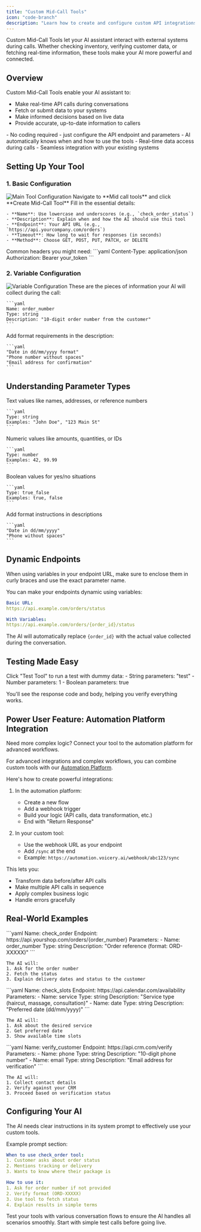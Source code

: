 ```yaml
---
title: "Custom Mid-Call Tools"
icon: "code-branch"
description: "Learn how to create and configure custom API integrations that your AI assistant can use during calls"
---
```


<Note>
  Custom Mid-Call Tools let your AI assistant interact with external systems
  during calls. Whether checking inventory, verifying customer data, or fetching
  real-time information, these tools make your AI more powerful and connected.
</Note>

## Overview

Custom Mid-Call Tools enable your AI assistant to:

- Make real-time API calls during conversations
- Fetch or submit data to your systems
- Make informed decisions based on live data
- Provide accurate, up-to-date information to callers

<Card title="Key Benefits" icon="star">
  - No coding required - just configure the API endpoint and parameters - AI
  automatically knows when and how to use the tools - Real-time data access
  during calls - Seamless integration with your existing systems
</Card>

## Setting Up Your Tool

### 1. Basic Configuration

<Frame>
  <img src="/resources/mid-call.png" alt="Main Tool Configuration" />
</Frame>

<Steps>
  <Step title="Access Tool Creation">
    Navigate to **Mid call tools** and click **Create Mid-Call Tool**
  </Step>

  <Step title="Configure Main Settings">
    Fill in the essential details:

    - **Name**: Use lowercase and underscores (e.g., `check_order_status`)
    - **Description**: Explain when and how the AI should use this tool
    - **Endpoint**: Your API URL (e.g., `https://api.yourcompany.com/orders`)
    - **Timeout**: How long to wait for responses (in seconds)
    - **Method**: Choose GET, POST, PUT, PATCH, or DELETE

  </Step>

  <Step title="Add Headers">
    Common headers you might need:
    ```yaml
    Content-Type: application/json
    Authorization: Bearer your_token
    ```
  </Step>
</Steps>

### 2. Variable Configuration

<Frame>
  <img src="/resources/mid-call-param.png" alt="Variable Configuration" />
</Frame>

<Steps>
  <Step title="Define Parameters">
    These are the pieces of information your AI will collect during the call:
    
    ```yaml
    Name: order_number
    Type: string
    Description: "10-digit order number from the customer"
    ```
  </Step>

  <Step title="Set Validation Rules">
    Add format requirements in the description:
    
    ```yaml
    "Date in dd/mm/yyyy format"
    "Phone number without spaces"
    "Email address for confirmation"
    ```
  </Step>
</Steps>

## Understanding Parameter Types

<CardGroup cols={2}>
  <Card title="String" icon="font">
    Text values like names, addresses, or reference numbers

    ```yaml
    Type: string
    Examples: "John Doe", "123 Main St"
    ```

  </Card>

  <Card title="Number" icon="calculator">
    Numeric values like amounts, quantities, or IDs

    ```yaml
    Type: number
    Examples: 42, 99.99
    ```

  </Card>

  <Card title="true_false" icon="toggle-on">
    Boolean values for yes/no situations

    ```yaml
    Type: true_false
    Examples: true, false
    ```

  </Card>

  <Card title="Formatting Help" icon="wand-magic-sparkles">
    Add format instructions in descriptions

    ```yaml
    "Date in dd/mm/yyyy"
    "Phone without spaces"
    ```

  </Card>
</CardGroup>

## Dynamic Endpoints

<Warning>
  When using variables in your endpoint URL, make sure to enclose them in curly
  braces and use the exact parameter name.
</Warning>

You can make your endpoints dynamic using variables:

```yaml
Basic URL:
https://api.example.com/orders/status

With Variables:
https://api.example.com/orders/{order_id}/status
```

The AI will automatically replace `{order_id}` with the actual value collected during the conversation.

## Testing Made Easy

<Card title="Automatic Testing" icon="vial">
Click "Test Tool" to run a test with dummy data:
- String parameters: "test"
- Number parameters: 1
- Boolean parameters: true

You'll see the response code and body, helping you verify everything works.

</Card>

## Power User Feature: Automation Platform Integration

<Note>
  Need more complex logic? Connect your tool to the automation platform for
  advanced workflows.
</Note>

For advanced integrations and complex workflows, you can combine custom tools with our [Automation Platform](/automation-platform/introduction).

Here's how to create powerful integrations:

1. In the automation platform:

   - Create a new flow
   - Add a webhook trigger
   - Build your logic (API calls, data transformation, etc.)
   - End with "Return Response"

2. In your custom tool:
   - Use the webhook URL as your endpoint
   - Add `/sync` at the end
   - Example: `https://automation.voicery.ai/webhook/abc123/sync`

This lets you:

- Transform data before/after API calls
- Make multiple API calls in sequence
- Apply complex business logic
- Handle errors gracefully

## Real-World Examples

<AccordionGroup>
  <Accordion title="Order Lookup System" icon="magnifying-glass">
    ```yaml
    Name: check_order
    Endpoint: https://api.yourshop.com/orders/{order_number}
    Parameters:
      - Name: order_number
        Type: string
        Description: "Order reference (format: ORD-XXXXX)"
    ```

    The AI will:
    1. Ask for the order number
    2. Fetch the status
    3. Explain delivery dates and status to the customer

  </Accordion>

  <Accordion title="Appointment Availability" icon="calendar">
    ```yaml
    Name: check_slots
    Endpoint: https://api.calendar.com/availability
    Parameters:
      - Name: service
        Type: string
        Description: "Service type (haircut, massage, consultation)"
      - Name: date
        Type: string
        Description: "Preferred date (dd/mm/yyyy)"
    ```

    The AI will:
    1. Ask about the desired service
    2. Get preferred date
    3. Show available time slots

  </Accordion>

  <Accordion title="Customer Verification" icon="shield-check">
    ```yaml
    Name: verify_customer
    Endpoint: https://api.crm.com/verify
    Parameters:
      - Name: phone
        Type: string
        Description: "10-digit phone number"
      - Name: email
        Type: string
        Description: "Email address for verification"
    ```

    The AI will:
    1. Collect contact details
    2. Verify against your CRM
    3. Proceed based on verification status

  </Accordion>
</AccordionGroup>

## Configuring Your AI

<Info>
  The AI needs clear instructions in its system prompt to effectively use your
  custom tools.
</Info>

Example prompt section:

```yaml
When to use check_order tool:
1. Customer asks about order status
2. Mentions tracking or delivery
3. Wants to know where their package is

How to use it:
1. Ask for order number if not provided
2. Verify format (ORD-XXXXX)
3. Use tool to fetch status
4. Explain results in simple terms
```

<Tip>
  Test your tools with various conversation flows to ensure the AI handles all
  scenarios smoothly. Start with simple test calls before going live.
</Tip>
